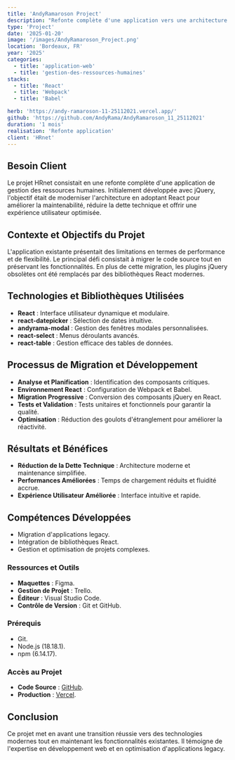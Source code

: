 ```yaml
---
title: 'AndyRamaroson Project'
description: "Refonte complète d'une application vers une architecture moderne avec React."
type: 'Project'
date: '2025-01-20'
image: '/images/AndyRamaroson_Project.png'
location: 'Bordeaux, FR'
year: '2025'
categories:
  - title: 'application-web'
  - title: 'gestion-des-ressources-humaines'
stacks:
  - title: 'React'
  - title: 'Webpack'
  - title: 'Babel'

herb: 'https://andy-ramaroson-11-25112021.vercel.app/'
github: 'https://github.com/AndyRama/AndyRamaroson_11_25112021'
duration: '1 mois'
realisation: 'Refonte application'
client: 'HRnet'
---
```


## Besoin Client

Le projet HRnet consistait en une refonte complète d'une application de gestion des ressources humaines. Initialement développée avec jQuery, l'objectif était de moderniser l'architecture en adoptant React pour améliorer la maintenabilité, réduire la dette technique et offrir une expérience utilisateur optimisée.

## Contexte et Objectifs du Projet

L'application existante présentait des limitations en termes de performance et de flexibilité. Le principal défi consistait à migrer le code source tout en préservant les fonctionnalités. En plus de cette migration, les plugins jQuery obsolètes ont été remplacés par des bibliothèques React modernes.

## Technologies et Bibliothèques Utilisées

- **React** : Interface utilisateur dynamique et modulaire.
- **react-datepicker** : Sélection de dates intuitive.
- **andyrama-modal** : Gestion des fenêtres modales personnalisées.
- **react-select** : Menus déroulants avancés.
- **react-table** : Gestion efficace des tables de données.

## Processus de Migration et Développement

- **Analyse et Planification** : Identification des composants critiques.
- **Environnement React** : Configuration de Webpack et Babel.
- **Migration Progressive** : Conversion des composants jQuery en React.
- **Tests et Validation** : Tests unitaires et fonctionnels pour garantir la qualité.
- **Optimisation** : Réduction des goulots d'étranglement pour améliorer la réactivité.

## Résultats et Bénéfices

- **Réduction de la Dette Technique** : Architecture moderne et maintenance simplifiée.
- **Performances Améliorées** : Temps de chargement réduits et fluidité accrue.
- **Expérience Utilisateur Améliorée** : Interface intuitive et rapide.

## Compétences Développées

- Migration d'applications legacy.
- Intégration de bibliothèques React.
- Gestion et optimisation de projets complexes.

### Ressources et Outils

- **Maquettes** : Figma.
- **Gestion de Projet** : Trello.
- **Éditeur** : Visual Studio Code.
- **Contrôle de Version** : Git et GitHub.

### Prérequis

- Git.
- Node.js (18.18.1).
- npm (6.14.17).

### Accès au Projet

- **Code Source** : [GitHub](https://github.com/AndyRama/AndyRamaroson_11_25112021).
- **Production** : [Vercel](https://andy-ramaroson-11-25112021.vercel.app/).

## Conclusion

Ce projet met en avant une transition réussie vers des technologies modernes tout en maintenant les fonctionnalités existantes. Il témoigne de l'expertise en développement web et en optimisation d'applications legacy.
